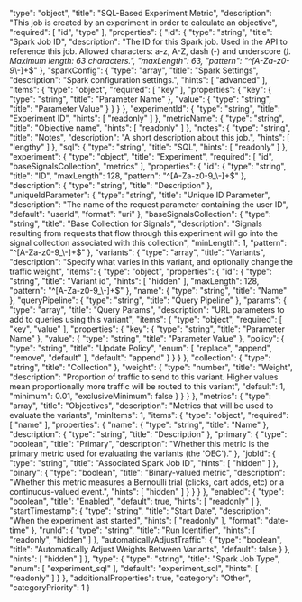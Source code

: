   "type": "object",
  "title": "SQL-Based Experiment Metric",
  "description": "This job is created by an experiment in order to calculate an objective",
  "required": [
    "id",
    "type"
  ],
  "properties": {
    "id": {
      "type": "string",
      "title": "Spark Job ID",
      "description": "The ID for this Spark job. Used in the API to reference this job. Allowed characters: a-z, A-Z, dash (-) and underscore (_). Maximum length: 63 characters.",
      "maxLength": 63,
      "pattern": "^[A-Za-z0-9_\\-]+$"
    },
    "sparkConfig": {
      "type": "array",
      "title": "Spark Settings",
      "description": "Spark configuration settings.",
      "hints": [
        "advanced"
      ],
      "items": {
        "type": "object",
        "required": [
          "key"
        ],
        "properties": {
          "key": {
            "type": "string",
            "title": "Parameter Name"
          },
          "value": {
            "type": "string",
            "title": "Parameter Value"
          }
        }
      }
    },
    "experimentId": {
      "type": "string",
      "title": "Experiment ID",
      "hints": [
        "readonly"
      ]
    },
    "metricName": {
      "type": "string",
      "title": "Objective name",
      "hints": [
        "readonly"
      ]
    },
    "notes": {
      "type": "string",
      "title": "Notes",
      "description": "A short description about this job.",
      "hints": [
        "lengthy"
      ]
    },
    "sql": {
      "type": "string",
      "title": "SQL",
      "hints": [
        "readonly"
      ]
    },
    "experiment": {
      "type": "object",
      "title": "Experiment",
      "required": [
        "id",
        "baseSignalsCollection",
        "metrics"
      ],
      "properties": {
        "id": {
          "type": "string",
          "title": "ID",
          "maxLength": 128,
          "pattern": "^[A-Za-z0-9_\\-]+$"
        },
        "description": {
          "type": "string",
          "title": "Description"
        },
        "uniqueIdParameter": {
          "type": "string",
          "title": "Unique ID Parameter",
          "description": "The name of the request parameter containing the user ID",
          "default": "userId",
          "format": "uri"
        },
        "baseSignalsCollection": {
          "type": "string",
          "title": "Base Collection for Signals",
          "description": "Signals resulting from requests that flow through this experiment will go into the signal collection associated with this collection",
          "minLength": 1,
          "pattern": "^[A-Za-z0-9_\\-]+$"
        },
        "variants": {
          "type": "array",
          "title": "Variants",
          "description": "Specify what varies in this variant, and optionally change the traffic weight",
          "items": {
            "type": "object",
            "properties": {
              "id": {
                "type": "string",
                "title": "Variant id",
                "hints": [
                  "hidden"
                ],
                "maxLength": 128,
                "pattern": "^[A-Za-z0-9_\\-]+$"
              },
              "name": {
                "type": "string",
                "title": "Name"
              },
              "queryPipeline": {
                "type": "string",
                "title": "Query Pipeline"
              },
              "params": {
                "type": "array",
                "title": "Query Params",
                "description": "URL parameters to add to queries using this variant",
                "items": {
                  "type": "object",
                  "required": [
                    "key",
                    "value"
                  ],
                  "properties": {
                    "key": {
                      "type": "string",
                      "title": "Parameter Name"
                    },
                    "value": {
                      "type": "string",
                      "title": "Parameter Value"
                    },
                    "policy": {
                      "type": "string",
                      "title": "Update Policy",
                      "enum": [
                        "replace",
                        "append",
                        "remove",
                        "default"
                      ],
                      "default": "append"
                    }
                  }
                }
              },
              "collection": {
                "type": "string",
                "title": "Collection"
              },
              "weight": {
                "type": "number",
                "title": "Weight",
                "description": "Proportion of traffic to send to this variant. Higher values mean proportionally more traffic will be routed to this variant",
                "default": 1,
                "minimum": 0.01,
                "exclusiveMinimum": false
              }
            }
          }
        },
        "metrics": {
          "type": "array",
          "title": "Objectives",
          "description": "Metrics that will be used to evaluate the variants",
          "minItems": 1,
          "items": {
            "type": "object",
            "required": [
              "name"
            ],
            "properties": {
              "name": {
                "type": "string",
                "title": "Name"
              },
              "description": {
                "type": "string",
                "title": "Description"
              },
              "primary": {
                "type": "boolean",
                "title": "Primary",
                "description": "Whether this metric is the primary metric used for evaluating the variants (the 'OEC')."
              },
              "jobId": {
                "type": "string",
                "title": "Associated Spark Job ID",
                "hints": [
                  "hidden"
                ]
              },
              "binary": {
                "type": "boolean",
                "title": "Binary-valued metric",
                "description": "Whether this metric measures a Bernoulli trial (clicks, cart adds, etc) or a continuous-valued event.",
                "hints": [
                  "hidden"
                ]
              }
            }
          }
        },
        "enabled": {
          "type": "boolean",
          "title": "Enabled",
          "default": true,
          "hints": [
            "readonly"
          ]
        },
        "startTimestamp": {
          "type": "string",
          "title": "Start Date",
          "description": "When the experiment last started",
          "hints": [
            "readonly"
          ],
          "format": "date-time"
        },
        "runId": {
          "type": "string",
          "title": "Run Identifier",
          "hints": [
            "readonly",
            "hidden"
          ]
        },
        "automaticallyAdjustTraffic": {
          "type": "boolean",
          "title": "Automatically Adjust Weights Between Variants",
          "default": false
        }
      },
      "hints": [
        "hidden"
      ]
    },
    "type": {
      "type": "string",
      "title": "Spark Job Type",
      "enum": [
        "experiment_sql"
      ],
      "default": "experiment_sql",
      "hints": [
        "readonly"
      ]
    }
  },
  "additionalProperties": true,
  "category": "Other",
  "categoryPriority": 1
}
